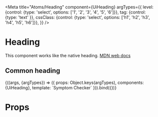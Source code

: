 
<Meta
  title="Atoms/Heading"
  component={UiHeading}
  argTypes={{
    level: {control: {type: 'select', options: ['1', '2', '3', '4', '5', '6']}},
    tag: {control: {type: 'text' }},
    cssClass: {control: {type: 'select', options: ['h1', 'h2', 'h3', 'h4', 'h5', 'h6']}},
  }}
/>

# Heading

This component works like the native heading. [MDN web docs](https://developer.mozilla.org/en-US/docs/Web/HTML/Element/Heading_Elements)

## Common heading

<Canvas>
  <Story
    name="Common"
    args={{
      level: '2',
      tag: '',
      cssClass: ''
    }}
  >
    {((args, {argTypes}) => ({
      props: Object.keys(argTypes),
      components: {UiHeading},
      template: `<UiHeading :level="level" :tag="tag" :class="cssClass">Symptom Checker</UiHeading>`
    })).bind({})}
  </Story>
</Canvas>


<ArgsTable story='Common' />

# Props

<Props of={UiHeading} />
